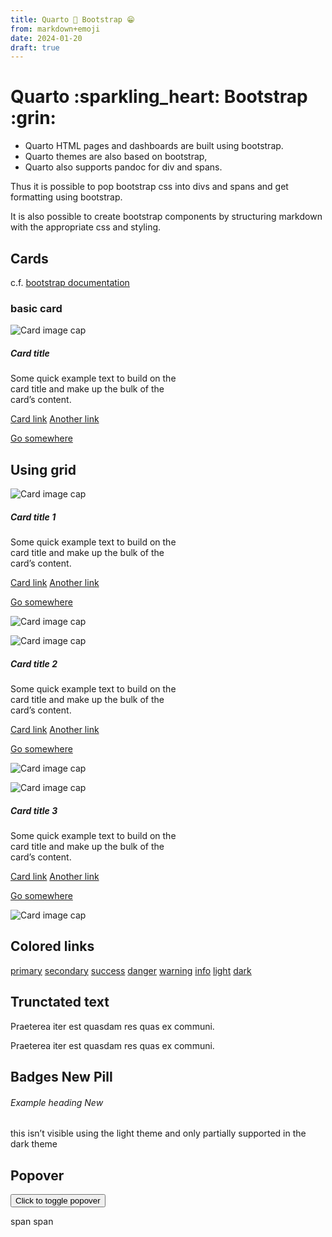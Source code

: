 ```yaml
---
title: Quarto 💖 Bootstrap 😁
from: markdown+emoji
date: 2024-01-20
draft: true
---
```


# Quarto :sparkling_heart: Bootstrap :grin:

- Quarto HTML pages and dashboards are built using bootstrap.
- Quarto themes are also based on bootstrap,
- Quarto also supports pandoc for div and spans.

Thus it is possible to pop bootstrap css into divs and spans and get formatting using bootstrap.

It is also possible to create bootstrap components by structuring markdown with the appropriate css and styling.





## Cards

c.f. [bootstrap documentation](https://getbootstrap.com/docs/4.0/components/card/)

### basic card



::: {.card style="width: 18rem"}

![](card-image.svg){.card-img-top alt="Card image cap"}

:::: {.card-body}

##### Card title {.card-title}

[Some quick example text to build on the card title and make up the bulk of the card's content.]{.card-text}

[Card link](#){.card-link}
[Another link](#){.card-link}


[Go somewhere](){.btn .btn-primary}

::::

:::

## Using grid

::: {.card-group }

::::: {.card style="width: 18rem"}

![](card-image.svg){.card-img-top alt="Card image cap"}

:::::: {.card-body}

##### Card title 1 {.card-title}

[Some quick example text to build on the card title and make up the bulk of the card's content.]{.card-text}

[Card link](#){.card-link} [Another link](#){.card-link}

[Go somewhere](){.btn .btn-primary}

::::::

![](card-image.svg){.card-img-bottom alt="Card image cap"}

:::::

::::: {.card style="width: 18rem"}

![](card-image.svg){.card-img-top alt="Card image cap"}

:::::: {.card-body}

##### Card title 2{.card-title}

[Some quick example text to build on the card title and make up the bulk of the card's content.]{.card-text}

[Card link](#){.card-link} [Another link](#){.card-link}

[Go somewhere](){.btn .btn-primary}

::::::

![](card-image.svg){.card-img-bottom alt="Card image cap"}

:::::

::::: {.card style="width: 18rem"}

![](card-image.svg){.card-img-top alt="Card image cap"}

:::::: {.card-body}

##### Card title 3{.card-title}

[Some quick example text to build on the card title and make up the bulk of the card's content.]{.card-text}

[Card link](#){.card-link} [Another link](#){.card-link}

[Go somewhere](){.btn .btn-primary}

::::::

![](card-image.svg){.card-img-bottom alt="Card image cap"}

:::::


:::

## Colored links

[primary](#){.link-primary}
[secondary](#){.link-secondary}
[success](#){.link-success}
[danger](#){.link-danger}
[warning](#){.link-warning}
[info](#){.link-info}
[light](#){.link-light}
[dark](#){.link-dark}


## Trunctated text


<!-- Block level -->

:::{.text-truncate}

Praeterea iter est quasdam res quas ex communi.

:::

<!-- Inline level -->

[Praeterea iter est quasdam res quas ex communi.]{.d-inline-block .text-truncate style="max-width: 150px;"}



## Badges [New]{.badge .bg-secondary} [Pill]{.badge .rounded-pill .bg-success}

<h6>Example heading <span class="badge bg-secondary">New</span></h6>

this isn't visible using the light theme
and only partially supported in the dark theme

## Popover

<button type="button" class="btn btn-lg btn-danger" data-bs-toggle="popover" title="Popover title" data-bs-content="And here's some amazing content. It's very engaging. Right?">Click to toggle popover</button>



[span]{#id1 .btn .btn-lg .btn-danger } [span]{#id2}



